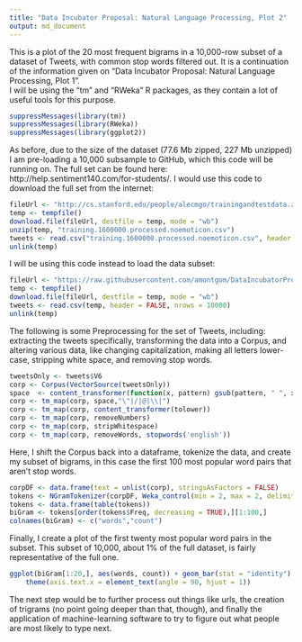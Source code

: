 ---
title: "Data Incubator Proposal: Natural Language Processing, Plot 2"
output: md_document
---

This is a plot of the 20 most frequent bigrams in a 10,000-row subset of a dataset of Tweets, with common stop words filtered out. It is a continuation of the information given on "Data Incubator Proposal: Natural Language Processing, Plot 1".    
I will be using the "tm" and "RWeka" R packages, as they contain a lot of useful tools for this purpose.  

```{r}
suppressMessages(library(tm))
suppressMessages(library(RWeka))
suppressMessages(library(ggplot2))
```

As before, due to the size of the dataset (77.6 Mb zipped, 227 Mb unzipped) I am pre-loading a 10,000 subsample to GitHub, which this code will be running on. The full set can be found here: http://help.sentiment140.com/for-students/. I would use this code to download the full set from the internet:  

```{r eval=FALSE}
fileUrl <- "http://cs.stanford.edu/people/alecmgo/trainingandtestdata.zip"
temp <- tempfile()
download.file(fileUrl, destfile = temp, mode = "wb")
unzip(temp, "training.1600000.processed.noemoticon.csv")
tweets <- read.csv("training.1600000.processed.noemoticon.csv", header = FALSE, nrows = 10000)
unlink(temp)
```

I will be using this code instead to load the data subset:  

```{r loaddata}
fileUrl <- "https://raw.githubusercontent.com/amontgom/DataIncubatorProjectProposal/master/tweets.csv"
temp <- tempfile()
download.file(fileUrl, destfile = temp, mode = "wb")
tweets <- read.csv(temp, header = FALSE, nrows = 10000)
unlink(temp)
```

The following is some Preprocessing for the set of Tweets, including: extracting the tweets specifically, transforming the data into a Corpus, and altering various data, like changing capitalization, making all letters lower-case, stripping white space, and removing stop words.  

```{r}
tweetsOnly <- tweets$V6
corp <- Corpus(VectorSource(tweetsOnly))
space  <- content_transformer(function(x, pattern) gsub(pattern, " ", x))
corp <- tm_map(corp, space,"\"|/|@|\\|")
corp <- tm_map(corp, content_transformer(tolower))
corp <- tm_map(corp, removeNumbers)
corp <- tm_map(corp, stripWhitespace)
corp <- tm_map(corp, removeWords, stopwords('english'))
```

Here, I shift the Corpus back into a dataframe, tokenize the data, and create my subset of bigrams, in this case the first 100 most popular word pairs that aren't stop words.  

```{r}
corpDF <- data.frame(text = unlist(corp), stringsAsFactors = FALSE)
tokens <- NGramTokenizer(corpDF, Weka_control(min = 2, max = 2, delimiters = " \\r\\n\\t.,;:\"()?!"))
tokens <- data.frame(table(tokens))
biGram <- tokens[order(tokens$Freq, decreasing = TRUE),][1:100,]
colnames(biGram) <- c("words","count")
```

Finally, I create a plot of the first twenty most popular word pairs in the subset. This subset of 10,000, about 1% of the full dataset, is fairly representative of the full one.  

```{r}
ggplot(biGram[1:20,], aes(words, count)) + geom_bar(stat = "identity") +
    theme(axis.text.x = element_text(angle = 90, hjust = 1))
```

The next step would be to further process out things like urls, the creation of trigrams (no point going deeper than that, though), and finally the application of machine-learning software to try to figure out what people are most likely to type next.